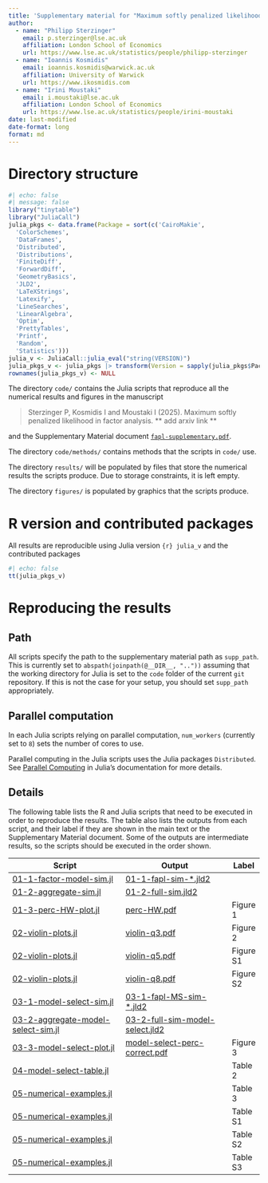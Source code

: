 ```yaml
---
title: 'Supplementary material for "Maximum softly penalized likelihood in factor analysis"'
author:
  - name: "Philipp Sterzinger"
    email: p.sterzinger@lse.ac.uk
    affiliation: London School of Economics
    url: https://www.lse.ac.uk/statistics/people/philipp-sterzinger
  - name: "Ioannis Kosmidis"
    email: ioannis.kosmidis@warwick.ac.uk
    affiliation: University of Warwick
    url: https://www.ikosmidis.com
  - name: "Irini Moustaki"
    email: i.moustaki@lse.ac.uk
    affiliation: London School of Economics
    url: https://www.lse.ac.uk/statistics/people/irini-moustaki
date: last-modified
date-format: long
format: md
---
```


# Directory structure

```r
#| echo: false
#| message: false
library("tinytable")
library("JuliaCall")
julia_pkgs <- data.frame(Package = sort(c('CairoMakie', 
  'ColorSchemes', 
  'DataFrames', 
  'Distributed', 
  'Distributions', 
  'FiniteDiff', 
  'ForwardDiff', 
  'GeometryBasics', 
  'JLD2', 
  'LaTeXStrings', 
  'Latexify', 
  'LineSearches', 
  'LinearAlgebra', 
  'Optim', 
  'PrettyTables', 
  'Printf', 
  'Random', 
  'Statistics')))
julia_v <- JuliaCall::julia_eval("string(VERSION)")
julia_pkgs_v <- julia_pkgs |> transform(Version = sapply(julia_pkgs$Package, julia_installed_package))
rownames(julia_pkgs_v) <- NULL
```


The directory `code/` contains the Julia scripts that reproduce
all the numerical results and figures in the manuscript

> Sterzinger P, Kosmidis I and Moustaki I (2025). Maximum softly penalized likelihood in factor analysis. ** add arxiv link ** 

and the Supplementary Material document [`fapl-supplementary.pdf`](fapl-supplementary.pdf).

The directory `code/methods/` contains methods that the scripts in `code/` use.

The directory `results/` will be populated by files that store the
numerical results the scripts produce. Due to storage constraints, 
it is left empty.

The directory `figures/` is populated by graphics that the scripts
produce.

# R version and contributed packages

All results are reproducible using Julia version `{r} julia_v` and the contributed packages
```r
#| echo: false
tt(julia_pkgs_v)
```

# Reproducing the results


## Path

All scripts specify the path to the supplementary material path as
`supp_path`. This is currently set to `abspath(joinpath(@__DIR__, ".."))` assuming that the working
directory for Julia is set to the `code` folder of the current `git` repository. If
this is not the case for your setup, you should set `supp_path`
appropriately.

## Parallel computation

In each Julia scripts relying on parallel computation,
`num_workers` (currently set to `8`) sets the number of cores to use.


Parallel computing in the Julia scripts uses the Julia packages
`Distributed`. See [Parallel
Computing](https://docs.julialang.org/en/v1/manual/parallel-computing/)
in Julia's documentation for more details.

## Details

The following table lists the R and Julia scripts that need to be
executed in order to reproduce the results. The table also lists the
outputs from each script, and their label if they are shown in the
main text or the Supplementary Material document. Some of the outputs
are intermediate results, so the scripts should be executed in the
order shown.


| Script                                                                                        | Output                                                                                 | Label     |
|-----------------------------------------------------------------------------------------------|----------------------------------------------------------------------------------------|-----------|
| [01-1-factor-model-sim.jl](code/01-1-factor-model-sim.jl)                                     | [01-1-fapl-sim-*.jld2](results/)                                                       |           |
| [01-2-aggregate-sim.jl](code/01-2-aggregate-sim.jl)                                           | [01-2-full-sim.jld2](results/)                                                         |           |
| [01-3-perc-HW-plot.jl](code/01-3-perc-HW-plot.jl)                                             | [perc-HW.pdf](figures/perc-HW.pdf)                                                     | Figure 1  |
| [02-violin-plots.jl](code/02-violin-plots.jl)                                                 | [violin-q3.pdf](figures/violin-q3.pdf)                                                 | Figure 2  |
| [02-violin-plots.jl](code/02-violin-plots.jl)                                                 | [violin-q5.pdf](figures/violin-q5.pdf)                                                 | Figure S1 |
| [02-violin-plots.jl](code/02-violin-plots.jl)                                                 | [violin-q8.pdf](figures/violin-q8.pdf)                                                 | Figure S2 |
| [03-1-model-select-sim.jl](code/03-1-model-select-sim.jl)                                     | [03-1-fapl-MS-sim-*.jld2](results/)                                                    |           |
| [03-2-aggregate-model-select-sim.jl](code/03-2-aggregate-model-select-sim.jl)                 | [03-2-full-sim-model-select.jld2](results/)                                            |           |
| [03-3-model-select-plot.jl](code/03-3-model-select-plot.jl)                                   | [model-select-perc-correct.pdf](figures/model-select-perc-correct.pdf)                 | Figure 3  |
| [04-model-select-table.jl](code/04-model-select-table.jl)                                     |                                                                                        | Table 2   |
| [05-numerical-examples.jl](code/05-numerical-examples.jl)                                     |                                                                                        | Table 3   |
| [05-numerical-examples.jl](code/05-numerical-examples.jl)                                     |                                                                                        | Table S1  |
| [05-numerical-examples.jl](code/05-numerical-examples.jl)                                     |                                                                                        | Table S2  |
| [05-numerical-examples.jl](code/05-numerical-examples.jl)                                     |                                                                                        | Table S3  |




